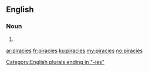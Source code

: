 ==English==

===Noun===
{{head|en|noun plural form}}

# {{plural of|piracy|lang=en}}

[[Category:English plurals ending in "-ies"]]

[[ar:piracies]]
[[fr:piracies]]
[[ku:piracies]]
[[my:piracies]]
[[no:piracies]]